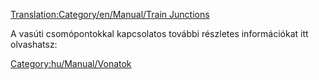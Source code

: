 [[Translation:Category/en/Manual/Train Junctions]]


A vasúti csomópontokkal kapcsolatos további részletes információkat itt olvashatsz:
{{Page:en/Community/Junctionary/Links}}

[[Category:hu/Manual/Vonatok]]